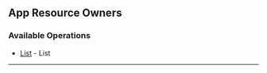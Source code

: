 
## App Resource Owners

### Available Operations

* [List](/typescript/app_resource_owners/list) - List

---
<List />
